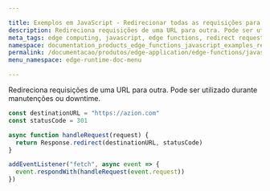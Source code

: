 ```yaml
---

title: Exemplos em JavaScript - Redirecionar todas as requisições para uma URL
description: Redireciona requisições de uma URL para outra. Pode ser utilizado durante manutenções ou downtime.
meta_tags: edge computing, javascript, edge functions, redirect request to one url
namespace: documentation_products_edge_functions_javascript_examples_redirect_url
permalink: /documentacao/produtos/edge-application/edge-functions/javascript-examples/redirect-requests/
menu_namespace: edge-runtime-doc-menu

---
```


Redireciona requisições de uma URL para outra. Pode ser utilizado durante manutenções ou downtime.

```js
const destinationURL = "https://azion.com"
const statusCode = 301

async function handleRequest(request) {
  return Response.redirect(destinationURL, statusCode)
}

addEventListener("fetch", async event => {
  event.respondWith(handleRequest(event.request))
})
```



